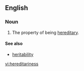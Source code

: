 ==English==

===Noun===
{{en-noun|-}}

# {{context|rare}} The property of being [[hereditary]].

====See also====
* [[heritability]]

[[vi:hereditariness]]
